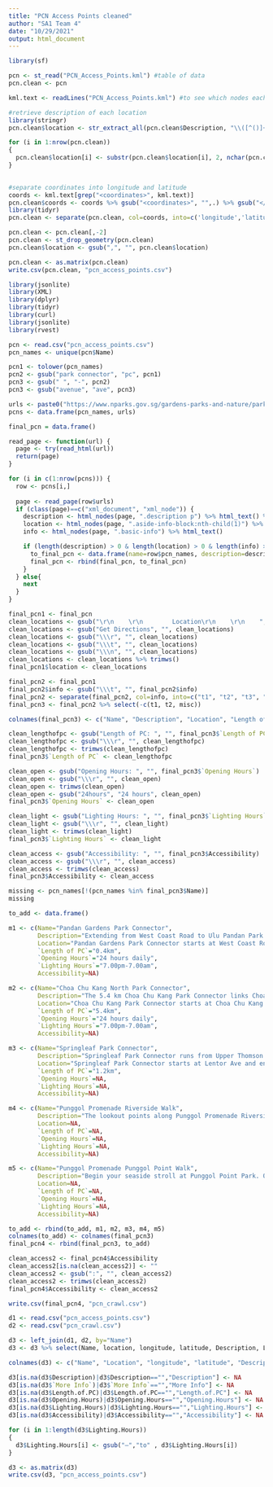 ---
title: "PCN Access Points cleaned"
author: "SA1 Team 4"
date: "10/29/2021"
output: html_document
---

```{r}
library(sf)

pcn <- st_read("PCN_Access_Points.kml") #table of data
pcn.clean <- pcn

kml.text <- readLines("PCN_Access_Points.kml") #to see which nodes each info is stored under

#retrieve description of each location
library(stringr)
pcn.clean$location <- str_extract_all(pcn.clean$Description, "\\([^()]+\\)")

for (i in 1:nrow(pcn.clean))
{
  pcn.clean$location[i] <- substr(pcn.clean$location[i], 2, nchar(pcn.clean$location[i])-1 )
}                             

                                                          
#separate coordinates into longitude and latitude
coords <- kml.text[grep("<coordinates>", kml.text)]
pcn.clean$coords <- coords %>% gsub("<coordinates>", "",.) %>% gsub("</coordinates>", "",.)
library(tidyr)
pcn.clean <- separate(pcn.clean, col=coords, into=c('longitude','latitude'), sep=',')

pcn.clean <- pcn.clean[,-2]
pcn.clean <- st_drop_geometry(pcn.clean)
pcn.clean$location <- gsub(",", "", pcn.clean$location)
```

```{r}
pcn.clean <- as.matrix(pcn.clean)
write.csv(pcn.clean, "pcn_access_points.csv")   
```

```{r, warnings=FALSE messages=FALSE}
library(jsonlite)
library(XML)
library(dplyr)
library(tidyr)
library(curl)
library(jsonlite)
library(rvest)
```

```{r}
pcn <- read.csv("pcn_access_points.csv")
pcn_names <- unique(pcn$Name)
```

```{r}
pcn1 <- tolower(pcn_names) 
pcn2 <- gsub("park connector", "pc", pcn1)
pcn3 <- gsub(" ", "-", pcn2)
pcn3 <- gsub("avenue", "ave", pcn3)
```

```{r}
urls <- paste0("https://www.nparks.gov.sg/gardens-parks-and-nature/park-connector-network/", pcn3)
pcns <- data.frame(pcn_names, urls)
```

```{r}
final_pcn = data.frame()

read_page <- function(url) {
  page <- try(read_html(url))
  return(page)
}

for (i in c(1:nrow(pcns))) {
  row <- pcns[i,]
  
  page <- read_page(row$urls)
  if (class(page)==c("xml_document", "xml_node")) {
    description <- html_nodes(page, ".description p") %>% html_text() %>% paste(collapse="")
    location <- html_nodes(page, ".aside-info-block:nth-child(1)") %>% html_text()
    info <- html_nodes(page, ".basic-info") %>% html_text()

    if (length(description) > 0 & length(location) > 0 & length(info) > 0) {
      to_final_pcn <- data.frame(name=row$pcn_names, description=description, location=location, info=info, misc=NA)
      final_pcn <- rbind(final_pcn, to_final_pcn)
    }
  } else{
    next
  }
}
```

```{r}
final_pcn1 <- final_pcn
clean_locations <- gsub("\r\n    \r\n        Location\r\n    \r\n    ", "", final_pcn1$location) 
clean_locations <- gsub("Get Directions", "", clean_locations)
clean_locations <- gsub("\\\r", "", clean_locations)
clean_locations <- gsub("\\\t", "", clean_locations)
clean_locations <- gsub("\\\n", "", clean_locations)
clean_locations <- clean_locations %>% trimws()
final_pcn1$location <- clean_locations

final_pcn2 <- final_pcn1
final_pcn2$info <- gsub("\\\t", "", final_pcn2$info)
final_pcn2 <- separate(final_pcn2, col=info, into=c("t1", "t2", "t3", "t4", "t5", "t6"), sep="\\\n")
final_pcn3 <- final_pcn2 %>% select(-c(t1, t2, misc))
```

```{r}
colnames(final_pcn3) <- c("Name", "Description", "Location", "Length of PC", "Opening Hours", "Lighting Hours", "Accessibility")

clean_lengthofpc <- gsub("Length of PC: ", "", final_pcn3$`Length of PC`)
clean_lengthofpc <- gsub("\\\r", "", clean_lengthofpc)
clean_lengthofpc <- trimws(clean_lengthofpc)
final_pcn3$`Length of PC` <- clean_lengthofpc

clean_open <- gsub("Opening Hours: ", "", final_pcn3$`Opening Hours`)
clean_open <- gsub("\\\r", "", clean_open)
clean_open <- trimws(clean_open)
clean_open <- gsub("24hours", "24 hours", clean_open)
final_pcn3$`Opening Hours` <- clean_open

clean_light <- gsub("Lighting Hours: ", "", final_pcn3$`Lighting Hours`)
clean_light <- gsub("\\\r", "", clean_light)
clean_light <- trimws(clean_light)
final_pcn3$`Lighting Hours` <- clean_light

clean_access <- gsub("Accessibility: ", "", final_pcn3$Accessibility)
clean_access <- gsub("\\\r", "", clean_access)
clean_access <- trimws(clean_access)
final_pcn3$Accessibility <- clean_access
```

```{r}
missing <- pcn_names[!(pcn_names %in% final_pcn3$Name)]
missing
```

```{r}
to_add <- data.frame()

m1 <- c(Name="Pandan Gardens Park Connector", 
        Description="Extending from West Coast Road to Ulu Pandan Park Connector Bridge, Pandan Gardens Park Connector runs through residential areas and links to the Pandan Reservoir and Pandan Reservoir Fitness Corner. It is a great place for joggers who want to enjoy a short and comfortable run or even amateur skaters looking for relatively flat terrains. Pandan Garden Park Connector also joins the Ulu Pandan Park Connector via Singapore’s first elevated Park Connector bridge (Ulu Pandan Park Connector Bridge).", 
        Location="Pandan Gardens Park Connector starts at West Coast Road and ends at Ulu Pandan Park Connector Bridge.", 
        `Length of PC`="0.4km", 
        `Opening Hours`="24 hours daily", 
        `Lighting Hours`="7.00pm-7.00am",
        Accessibility=NA)

m2 <- c(Name="Choa Chu Kang North Park Connector", 
        Description="The 5.4 km Choa Chu Kang Park Connector links Choa Chu Kang Park to Bukit Batok Town Park near Bukit Gombak MRT station via the heartlands of Choa Chu Kang neighbourhood. Designed for cycling, jogging and other outdoor activities such as strolling, dog-walking and skating, it is a popular route for recreational activities for nearby residents to. Nature lovers can look forward to the 1 km scenic stretch along Brickland Road, which is decorated with lush greenery and bright and colourful flowering plants that bloom all year round. After a fulfilling workout, visitors can stop by Choa Chu Kang Central to enjoy the variety of eateries, cafes, restrooms and shopping areas available. Alternatively, fitness enthusiasts can use the sports facilities available at the Bukit Gombak stadium and sports hall, situated next to the Choa Chu Kang park connector near Bukit Gombak MRT station.", 
        Location="Choa Chu Kang Park Connector starts at Choa Chu Kang Drive.  It runs along Choa Chu Kang Ave 4, Ave 1, Ave 3, Brickland Rd and ends at Bukit Batok West Ave 5.",
        `Length of PC`="5.4km", 
        `Opening Hours`="24 hours daily", 
        `Lighting Hours`="7.00pm-7.00am",
        Accessibility=NA)

m3 <- c(Name="Springleaf Park Connector", 
        Description="Springleaf Park Connector runs from Upper Thomson Road to Lentor Avenue. Approximately 1.2km, it provides joggers a nice path for leisure jog or walk in this nature environment.", 
        Location="Springleaf Park Connector starts at Lentor Ave and ends at Upper Thomson Road.",
        `Length of PC`="1.2km", 
        `Opening Hours`=NA, 
        `Lighting Hours`=NA,
        Accessibility=NA)

m4 <- c(Name="Punggol Promenade Riverside Walk", 
        Description="The lookout points along Punggol Promenade Riverside Walk allow visitors to get closer to the adjacent Serangoon Reservoir. Linking Punggol Point to Punggol East, Punggol Promenade is a waterfront recreational destination for residents in this region and provides access to the rustic northeastern coastline. Consisting of three thematic zones – Riverside Walk, Nature Walk and Punggol Point Walk – every segment of the Punggol Promenade is unique and offers a variety of recreational experiences. There is even a cluster of food and beverage outlets at Tebing Lane, located adjacent to the riverside walk.", 
        Location=NA,
        `Length of PC`=NA, 
        `Opening Hours`=NA, 
        `Lighting Hours`=NA,
        Accessibility=NA)

m5 <- c(Name="Punggol Promenade Punggol Point Walk", 
        Description="Begin your seaside stroll at Punggol Point Park. Once a popular seafood haunt, the site adjacent to Punggol Jetty has now been transformed into an idyllic waterfront destination. While much of the Punggol coastline used to be inaccessible to the public, today’s Punggol Promenade Punggol Point Walk allows you to enjoy the greenery and biodiversity flourishing along the sea. With lookout decks, a sand-filled playground and an event plaza, the park allows you to soak in the laidback coastal atmosphere and take in views of Pulau Ubin and the Johor Straits on a ship-inspired, elevated viewing deck. You can also dine at the various food and beverage outlets near Punggol Point Park.", 
        Location=NA,
        `Length of PC`=NA, 
        `Opening Hours`=NA, 
        `Lighting Hours`=NA,
        Accessibility=NA)

to_add <- rbind(to_add, m1, m2, m3, m4, m5)
colnames(to_add) <- colnames(final_pcn3)
final_pcn4 <- rbind(final_pcn3, to_add)
```

```{r}
clean_access2 <- final_pcn4$Accessibility
clean_access2[is.na(clean_access2)] <- ""
clean_access2 <- gsub(":", "", clean_access2)
clean_access2 <- trimws(clean_access2)
final_pcn4$Accessibility <- clean_access2

write.csv(final_pcn4, "pcn_crawl.csv")
```

```{r}
d1 <- read.csv("pcn_access_points.csv")
d2 <- read.csv("pcn_crawl.csv")

d3 <- left_join(d1, d2, by="Name")
d3 <- d3 %>% select(Name, location, longitude, latitude, Description, Location, Length.of.PC, Opening.Hours, Lighting.Hours, Accessibility)
```

```{r}
colnames(d3) <- c("Name", "Location", "longitude", "latitude", "Description", "More Info", "Length.of.PC", "Opening.Hours", "Lighting.Hours", "Accessibility")

d3[is.na(d3$Description)|d3$Description=="","Description"] <- NA
d3[is.na(d3$`More Info`)|d3$`More Info`=="","More Info"] <- NA
d3[is.na(d3$Length.of.PC)|d3$Length.of.PC=="","Length.of.PC"] <- NA
d3[is.na(d3$Opening.Hours)|d3$Opening.Hours=="","Opening.Hours"] <- NA
d3[is.na(d3$Lighting.Hours)|d3$Lighting.Hours=="","Lighting.Hours"] <- NA
d3[is.na(d3$Accessibility)|d3$Accessibility=="","Accessibility"] <- NA

for (i in 1:length(d3$Lighting.Hours))
{
  d3$Lighting.Hours[i] <- gsub("–","to" , d3$Lighting.Hours[i])
}

d3 <- as.matrix(d3)
write.csv(d3, "pcn_access_points.csv")
```



